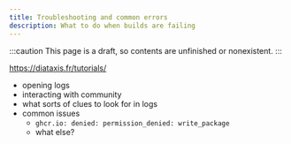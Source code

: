 ```yaml
---
title: Troubleshooting and common errors
description: What to do when builds are failing
---
```


:::caution
This page is a draft, so contents are unfinished or nonexistent.
:::

https://diataxis.fr/tutorials/

- opening logs
- interacting with community
- what sorts of clues to look for in logs
- common issues
    - `ghcr.io: denied: permission_denied: write_package` 
    - what else?